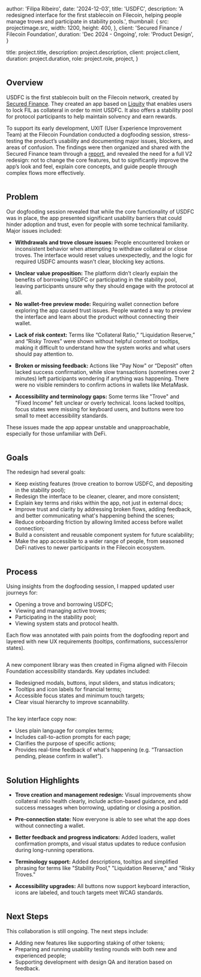 
  author: 'Filipa Ribeiro',
  date: '2024-12-03',
  title: 'USDFC',
  description:
    'A redesigned interface for the first stablecoin on Filecoin, helping people manage troves and participate in stability pools.',
  thumbnail: {
    src: projectimage.src,
    width: 1200,
    height: 400,
  },
  client: 'Secured Finance / Filecoin Foundation',
  duration: 'Dec 2024 - Ongoing',
  role: 'Product Design',
}

  title: project.title,
  description: project.description,
  client: project.client,
  duration: project.duration,
  role: project.role,
  project,
}

<Image src={projectimage} alt="" />


## Overview

USDFC is the first stablecoin built on the Filecoin network, created by [Secured Finance](https://secured.finance/). They created an app based on [Liquity](https://liquity.app/) that enables users to lock FIL as collateral in order to mint USDFC. It also offers a stability pool for protocol participants to help maintain solvency and earn rewards.

To support its early development, UXIT (User Experience Improvement Team) at the Filecoin Foundation conducted a dogfooding session, stress-testing the product’s usability and documenting major issues, blockers, and areas of confusion. The findings were then organized and shared with the Secured Finance team through a [report](https://filecoin.notion.site/USDFC-Secured-Finance-Report-15f7631f282580158331c24b4dd1f709?pvs=4), and revealed the need for a full V2 redesign: not to change the core features, but to significantly improve the app’s look and feel, explain core concepts, and guide people through complex flows more effectively.

<Image src={image1} alt="" />

## Problem

Our dogfooding session revealed that while the core functionality of USDFC was in place, the app presented significant usability barriers that could hinder adoption and trust, even for people with some technical familiarity. Major issues included:

- **Withdrawals and trove closure issues:** People encountered broken or inconsistent behavior when attempting to withdraw collateral or close troves. The interface would reset values unexpectedly, and the logic for required USDFC amounts wasn't clear, blocking key actions.
  
- **Unclear value proposition:** The platform didn’t clearly explain the benefits of borrowing USDFC or participating in the stability pool, leaving participants unsure why they should engage with the protocol at all.

- **No wallet-free preview mode:** Requiring wallet connection before exploring the app caused trust issues. People wanted a way to preview the interface and learn about the product without connecting their wallet.

- **Lack of risk context:** Terms like “Collateral Ratio,” “Liquidation Reserve,” and “Risky Troves” were shown without helpful context or tooltips, making it difficult to understand how the system works and what users should pay attention to.

- **Broken or missing feedback:** Actions like "Pay Now" or “Deposit” often lacked success confirmation, while slow transactions (sometimes over 2 minutes) left participants wondering if anything was happening. There were no visible reminders to confirm actions in wallets like MetaMask.

- **Accessibility and terminology gaps:** Some terms like "Trove" and "Fixed Income" felt unclear or overly technical. Icons lacked tooltips, focus states were missing for keyboard users, and buttons were too small to meet accessibility standards.

These issues made the app appear unstable and unapproachable, especially for those unfamiliar with DeFi.

<Image src={image2} alt="" />

## Goals

The redesign had several goals:

- Keep existing features (trove creation to borrow USDFC, and depositing in the stability pool);
- Redesign the interface to be cleaner, clearer, and more consistent;
- Explain key terms and risks within the app, not just in external docs;
- Improve trust and clarity by addressing broken flows, adding feedback, and better communicating what's happening behind the scenes;
- Reduce onboarding friction by allowing limited access before wallet connection;
- Build a consistent and reusable component system for future scalability;
- Make the app accessible to a wider range of people, from seasoned DeFi natives to newer participants in the Filecoin ecosystem.

<Image src={image3} alt="" />

## Process

Using insights from the dogfooding session, I mapped updated user journeys for:

- Opening a trove and borrowing USDFC;
- Viewing and managing active troves;
- Participating in the stability pool;
- Viewing system stats and protocol health.

Each flow was annotated with pain points from the dogfooding report and layered with new UX requirements (tooltips, confirmations, success/error states).

<Image src={image4} alt="" />

A new component library was then created in Figma aligned with Filecoin Foundation accessibility standards. Key updates included:

- Redesigned modals, buttons, input sliders, and status indicators;
- Tooltips and icon labels for financial terms;
- Accessible focus states and minimum touch targets;
- Clear visual hierarchy to improve scannability.

<Image src={image5} alt="" />

The key interface copy now:

- Uses plain language for complex terms;
- Includes call-to-action prompts for each page;
- Clarifies the purpose of specific actions;
- Provides real-time feedback of what's happening (e.g. “Transaction pending, please confirm in wallet”).

<Image src={image6} alt="" />

## Solution Highlights

- **Trove creation and management redesign:** Visual improvements show collateral ratio health clearly, include action-based guidance, and add success messages when borrowing, updating or closing a position.

- **Pre-connection state:** Now everyone is able to see what the app does without connecting a wallet.

- **Better feedback and progress indicators:** Added loaders, wallet confirmation prompts, and visual status updates to reduce confusion during long-running operations.

- **Terminology support:** Added descriptions, tooltips and simplified phrasing for terms like "Stability Pool," "Liquidation Reserve," and "Risky Troves."

- **Accessibility upgrades:** All buttons now support keyboard interaction, icons are labeled, and touch targets meet WCAG standards.

<Image src={image7} alt="" />

## Next Steps

This collaboration is still ongoing. The next steps include:

- Adding new features like supporting staking of other tokens;
- Preparing and running usability testing rounds with both new and experienced people;
- Supporting development with design QA and iteration based on feedback.


<Image src={image8} alt="" />